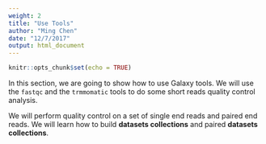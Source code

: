 ```yaml
---
weight: 2
title: "Use Tools"
author: "Ming Chen"
date: "12/7/2017"
output: html_document
---
```


```r
knitr::opts_chunk$set(echo = TRUE)
```


In this section, we are going to show how to use Galaxy tools. We will use the `fastqc` and the `trmmomatic` tools to do some short reads quality control analysis.

We will perform quality control on a set of single end reads and paired end reads. We will learn how to build **datasets collections** and paired **datasets collections**.



